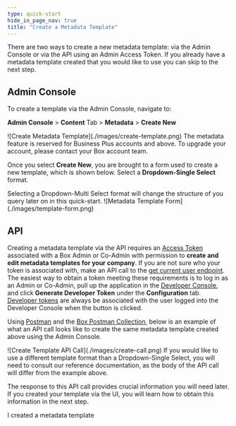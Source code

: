 ```yaml
---
type: quick-start
hide_in_page_nav: true
title: "Create a Metadata Template"
---
```

There are two ways to create a new metadata template: via the Admin Console or
via the API using an Admin Access Token. If you already have a metadata template
created that you would like to use you can skip to the next step.

## Admin Console

To create a template via the Admin Console, navigate to:

**Admin Console** > **Content** Tab > **Metadata** > **Create New**

<ImageFrame center>
    ![Create Metadata Template](./images/create-template.png)
</ImageFrame>

<Message warning>
  The metadata feature is reserved for Business Plus accounts and above. To
  upgrade your account, please contact your Box account team.
</Message>

Once you select **Create New**, you are brought to a form used to create a new
template, which is shown below. Select a **Dropdown-Single Select** format.

<Message warning>
Selecting a Dropdown-Multi Select format will change the structure of you query
later on in this quick-start.
</Message>

<ImageFrame center>
    ![Metadata Template Form](./images/template-form.png)
</ImageFrame>

## API

Creating a metadata template via the API requires an [Access Token][at]
associated with a Box Admin or Co-Admin with permission to
**create and edit metadata templates for your company**. If you are not sure
who your token is associated with, make an API call to the
[get current user endpoint][current-user]. The easiest way to obtain a token
meeting these requirements is to log in as an Admin or Co-Admin, pull up the
application in the [Developer Console][dc], and click
**Generate Developer Token** under the **Configuration** tab.
[Developer tokens][dt] are always be associated with the user logged into the
Developer Console when the button is clicked.

Using [Postman][postman] and the [Box Postman Collection][post-collab], below is
an example of what an API call looks like to create the same metadata template
created above using the Admin Console.

<ImageFrame center>
    ![Create Template API Call](./images/create-call.png)
</ImageFrame>

<Message tip>
If you would like to use a different template format than a Dropdown-Single
Select, you will need to consult our reference documentation, as the body of the
API call will differ from the example above.
</Message>

The response to this API call provides crucial information you will need later.
If you created your template via the UI, you will learn how to obtain this
information in the next step.

<Next>I created a metadata template</Next>

[at]: g://authentication/tokens
[current-user]: e://get-users-me
[dc]: https://account.box.com/developers/console
[dt]: g://authentication/tokens/developer-tokens
[postman]: https://postman.com/
[post-collab]: g://tooling/postman
